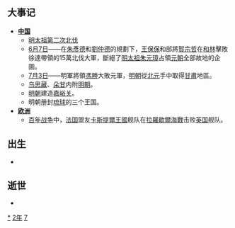 {{yearTOC|1372|明'''[[洪武_(朱元璋)|洪武]]五年'''；北元'''[[宣光_(元昭宗)|宣光]]二年'''；越南'''[[紹慶|紹慶]]三年'''；日本南朝'''[[建德_(長慶天皇)|建德]]三年'''，'''[[文中|文中]]元年'''，北朝'''[[應安|應安]]五年'''}}
== 大事记 ==
*'''[[中国|中国]]'''
**[[明太祖第二次北伐|明太祖第二次北伐]]
**[[6月7日|6月7日]]——在[[朱彥德|朱彥德]]和[[劉仲德|劉仲德]]的規劃下，[[王保保|王保保]]和部將[[賀宗哲|賀宗哲]]在[[和林|和林]]擊敗徐達帶領的15萬北伐大軍，斷絕了[[明太祖|明太祖]][[朱元璋|朱元璋]]占領[[元朝|元朝]]全部故地的企圖。
**[[7月3日|7月3日]]——明軍將領[[馮勝|馮勝]]大敗元軍，[[明朝|明朝]]從[[北元|北元]]手中取得[[甘肅|甘肅]]地區。
**[[乌思藏|乌思藏]]、[[朵甘|朵甘]]内附[[明朝|明朝]]。
**[[明朝|明朝]]建造[[嘉峪关|嘉峪关]]。
**明朝册封[[琉球國|琉球]]的三个王国。
*'''[[欧洲|欧洲]]'''
**[[百年战争|百年战争]]中，[[法国|法国]]盟友[[卡斯蒂利亚王国|卡斯提爾王國]]舰队在[[拉羅歇爾海戰|拉羅歇爾海戰]]击败[[英国|英国]]舰队。

== 出生 ==
*

== 逝世 ==
{{Wikisource year mention}}
*

[[Category:1372年|*]]
[[Category:1370年代|2年]]
[[Category:14世纪各年|7]]